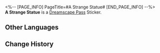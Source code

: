 <%-- [PAGE_INFO]
PageTitle=#A Strange Statue#
[END_PAGE_INFO] --%>
{{Stub|Location information}}
{{Item Infobox
|id          = 223302
|image       = Dreamscape Pass Sticker A Strange Statue.png{{subst:void|<!--$UPLOAD:<<SpriteOutput/TravelBrochure/StickFigures/223302.png>-<Dreamscape Pass Sticker A Strange Statue.png>-<Item Icons>>-->}}
|type        = Dreamscape Pass Sticker
|type2       = A Mirage of Shooting Stars Stickers
|invCategory = 
|rarity      = 4
|effect      = 
|description = Digital stickers that can be used to decorate the pages of the Dreamtour Handbook. They come in many different styles.
|source1     = [[Observe the sculpture at the center of the Hanging Gardens from a specific angle]]
}}
{{Description|The purest form of impossibility.}}
'''A Strange Statue''' is a [[Dreamscape Pass]] Sticker.

==Other Languages==
{{Other Languages
|en   = A Strange Statue
|zhs  = 一尊奇怪的雕塑
|zht  = 一尊奇怪的雕塑
|ja   = 奇妙な彫像
|ko   = 이상한 조각상
|es   = Estatua extraña
|fr   = Une étrange statue
|ru   = Странная скульптура
|th   = รูปปั้นประหลาดตัวหนึ่ง
|vi   = Một Bức Tượng Kỳ Lạ
|de   = Eine seltsame Statue
|id   = Patung Aneh
|pt   = Uma Estátua Estranha
}}

==Change History==
{{Change History|2.0}}